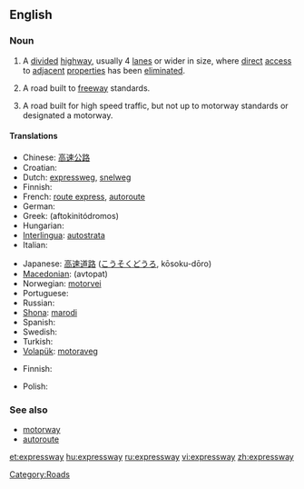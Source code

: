 ==English==
{{wikipedia}}

===Noun===
{{en-noun}}

# {{context|parts of the US}} A [[divide]]d [[highway]], usually 4 [[lane]]s or wider in size, where [[direct]] [[access]] to [[adjacent]] [[properties]] has been [[eliminated]].
# {{context|Canada|parts of the US}} A road built to [[freeway]] standards.
# {{context|New Zealand}} A road built for high speed traffic, but not up to motorway standards or designated a motorway.

====Translations====
{{trans-top|US: divided highway}}
* Chinese: [[高速公路]]
* Croatian: {{t+|hr|autocesta}}
* Dutch: [[expressweg]], [[snelweg]]
* Finnish: {{t+|fi|moottoritie}}
* French: [[route express]], [[autoroute]]
* German: {{t+|de|Autobahn}}
* Greek: {{t|el|αυτοκινητόδρομος|m|sc=Grek}} (aftokinitódromos)
* Hungarian: {{t|hu|autópálya}}
* [[Interlingua]]: [[autostrata]]
* Italian: {{t-|it|superstrada}}
{{trans-mid}}
* Japanese: [[高速道路]] ([[こうそくどうろ]], kōsoku-dōro)
* [[Macedonian]]: {{t-|mk|автопат|sc=Cyrl|xs=Macedonian}} (avtopat)
* Norwegian: [[motorvei]]
* Portuguese: {{t-|pt|auto-estrada}}
* Russian: {{t+|ru|автомагистраль|tr=avtomagistral'|sc=Cyrl}}
* [[Shona]]: [[marodi]]
* Spanish: {{t+|es|autopista}}
* Swedish: {{tø|se|motorväg|xs=Northern Sami}}
* Turkish: {{t-|tr|otoyol}}
* [[Volapük]]: [[motoraveg]]
{{trans-bottom}}

{{trans-see|freeway}}

{{trans-top|NZ: high speed road, not built to freeway standards}}
* Finnish: {{t|fi|moottoriliikennetie}}
{{trans-mid}}
* Polish: {{t|pl|droga ekspresowa|f}}
{{trans-bottom}}

===See also===
* [[motorway]]
* [[autoroute]]

[[Category:Roads]]

[[et:expressway]]
[[hu:expressway]]
[[ru:expressway]]
[[vi:expressway]]
[[zh:expressway]]